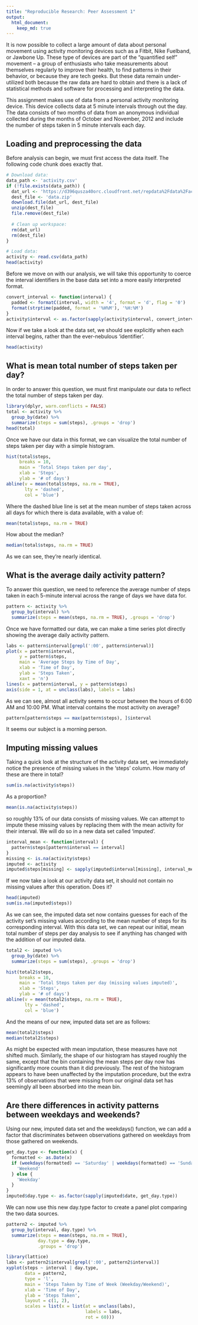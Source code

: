 ```yaml
---
title: "Reproducible Research: Peer Assessment 1"
output: 
  html_document:
    keep_md: true
---
```


It is now possible to collect a large amount of data about personal movement using activity monitoring devices such as a Fitbit, Nike Fuelband, or Jawbone Up. These type of devices are part of the “quantified self” movement – a group of enthusiasts who take measurements about themselves regularly to improve their health, to find patterns in their behavior, or because they are tech geeks. But these data remain under-utilized both because the raw data are hard to obtain and there is a lack of statistical methods and software for processing and interpreting the data.

This assignment makes use of data from a personal activity monitoring device. This device collects data at 5 minute intervals through out the day. The data consists of two months of data from an anonymous individual collected during the months of October and November, 2012 and include the number of steps taken in 5 minute intervals each day.

## Loading and preprocessing the data
Before analysis can begin, we must first access the data itself.  The following code chunk does exactly that.

``` r
# Download data:
data_path <- 'activity.csv'
if (!file.exists(data_path)) {
  dat_url <- 'https://d396qusza40orc.cloudfront.net/repdata%2Fdata%2Factivity.zip'
  dest_file <- 'data.zip'
  download.file(dat_url, dest_file)
  unzip(dest_file)
  file.remove(dest_file)
  
  # Clean up workspace:
  rm(dat_url)
  rm(dest_file)
}

# Load data:
activity <- read.csv(data_path)
head(activity)
```

Before we move on with our analysis, we will take this opportunity to coerce the interval identifiers in the base data set into a more easily interpreted format.

``` r
convert_interval <- function(interval) {
  padded <- formatC(interval, width = '4', format = 'd', flag = '0')
  format(strptime(padded, format = '%H%M'), '%H:%M')
}
activity$interval <- as.factor(sapply(activity$interval, convert_interval))
```

Now if we take a look at the data set, we should see explicitly when each interval begins, rather than the ever-nebulous 'identifier'.

``` r
head(activity)
```

## What is mean total number of steps taken per day?
In order to answer this question, we must first manipulate our data to reflect the total number of steps taken per day.

``` r
library(dplyr, warn.conflicts = FALSE)
total <- activity %>%
  group_by(date) %>%
  summarize(steps = sum(steps), .groups = 'drop')
head(total)
```

Once we have our data in this format, we can visualize the total number of steps taken per day with a simple histogram.

``` r
hist(total$steps,
     breaks = 10,
     main = 'Total Steps taken per day', 
     xlab = 'Steps', 
     ylab = '# of days')
abline(v = mean(total$steps, na.rm = TRUE), 
       lty = 'dashed', 
       col = 'blue')
```

Where the dashed blue line is set at the mean number of steps taken across all days for which there is data available, with a value of: 

``` r
mean(total$steps, na.rm = TRUE)
```

How about the median?

``` r
median(total$steps, na.rm = TRUE)
```

As we can see, they're nearly identical. 

## What is the average daily activity pattern?
To answer this question, we need to reference the average number of steps taken in each 5-minute interval across the range of days we have data for.

``` r
pattern <- activity %>%
  group_by(interval) %>%
  summarize(steps = mean(steps, na.rm = TRUE), .groups = 'drop')
```

Once we have formatted our data, we can make a time series plot directly showing the average daily activity pattern.

``` r
labs <- pattern$interval[grepl(':00', pattern$interval)]
plot(x = pattern$interval, 
     y = pattern$steps, 
     main = 'Average Steps by Time of Day',
     xlab = 'Time of Day',
     ylab = 'Steps Taken',
     xaxt = 'n')
lines(x = pattern$interval, y = pattern$steps)
axis(side = 1, at = unclass(labs), labels = labs)
```

As we can see, almost all activity seems to occur between the hours of 6:00 AM and 10:00 PM.  What interval contains the most activity on average?

``` r
pattern[pattern$steps == max(pattern$steps), ]$interval
```

It seems our subject is a morning person.

## Imputing missing values
Taking a quick look at the structure of the activity data set, we immediately notice the presence of missing values in the 'steps' column.  How many of these are there in total?

``` r
sum(is.na(activity$steps))
```

As a proportion?

``` r
mean(is.na(activity$steps))
```

so roughly 13% of our data consists of missing values.  We can attempt to impute these missing values by replacing them with the mean activity for their interval.  We will do so in a new data set called 'imputed'.

``` r
interval_mean <- function(interval) {
  pattern$steps[pattern$interval == interval]
}
missing <- is.na(activity$steps)
imputed <- activity
imputed$steps[missing] <- sapply(imputed$interval[missing], interval_mean)
```

If we now take a look at our activity data set, it should not contain no missing values after this operation.  Does it?

``` r
head(imputed)
sum(is.na(imputed$steps))
```

As we can see, the imputed data set now contains guesses for each of the activity set's missing values according to the mean number of steps for its corresponding interval.  With this data set, we can repeat our initial, mean total number of steps per day analysis to see if anything has changed with the addition of our imputed data.

``` r
total2 <- imputed %>%
  group_by(date) %>%
  summarize(steps = sum(steps), .groups = 'drop')

hist(total2$steps,
     breaks = 10,
     main = 'Total Steps taken per day (missing values imputed)', 
     xlab = 'Steps', 
     ylab = '# of days')
abline(v = mean(total2$steps, na.rm = TRUE), 
       lty = 'dashed', 
       col = 'blue')
```

And the means of our new, imputed data set are as follows:

``` r
mean(total2$steps)
median(total2$steps)
```

As might be expected with mean imputation, these measures have not shifted much.  Similarly, the shape of our histogram has stayed roughly the same, except that the bin containing the mean steps per day now has significantly more counts than it did previously.  The rest of the histogram appears to have been unaffected by the imputation procedure, but the extra 13% of observations that were missing from our original data set has seemingly all been absorbed into the mean bin.

## Are there differences in activity patterns between weekdays and weekends?
Using our new, imputed data set and the weekdays() function, we can add a factor that discriminates between observations gathered on weekdays from those gathered on weekends.

``` r
get_day.type <- function(x) {
  formatted <- as.Date(x)
  if (weekdays(formatted) == 'Saturday' | weekdays(formatted) == 'Sunday') {
    'Weekend'
  } else {
    'Weekday'
  }
}
imputed$day.type <- as.factor(sapply(imputed$date, get_day.type))
```

We can now use this new day.type factor to create a panel plot comparing the two data sources.

``` r
pattern2 <- imputed %>%
  group_by(interval, day.type) %>%
  summarize(steps = mean(steps, na.rm = TRUE), 
            day.type = day.type, 
            .groups = 'drop')

library(lattice)
labs <- pattern2$interval[grepl(':00', pattern2$interval)]
xyplot(steps ~ interval | day.type, 
       data = pattern2,
       type = 'l',
       main = 'Steps Taken by Time of Week (Weekday/Weekend)',
       xlab = 'Time of Day',
       ylab = 'Steps Taken',
       layout = c(1, 2),
       scales = list(x = list(at = unclass(labs), 
                              labels = labs, 
                              rot = 60)))
```

